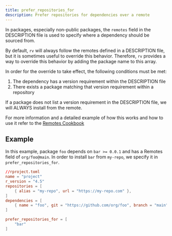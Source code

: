 ```yaml
---
title: prefer_repositories_for
description: Prefer repositories for dependencies over a remote
---
```


In packages, especially non-public packages, the `remotes` field in the DESCRIPTION file is used to specify
where a dependency should be sourced from.

By default, `rv` will always follow the remotes defined in a DESCRIPTION file, but it is sometimes useful to override this
behavior. Therefore, `rv` provides a way to override this behavior by adding the package name to this array. 

In order for the override to take effect, the following conditions must be met:
1. The dependency has a version requirement within the DESCRIPTION file
2. There exists a package matching that version requirement within a repository

If a package does not list a version requirement in the DESCRIPTION file, we will ALWAYS install from the remote.

For more information and a detailed example of how this works and how to use it refer to the [Remotes Cookbook](../../cookbook/remotes)

## Example
In this example, package `foo` depends on `bar >= 0.0.1` and has a Remotes field of `org/foo@main`. In order to install `bar` 
from `my-repo`, we specify it in `prefer_repositories_for`.

```toml
//rproject.toml
name = "project"
r_version = "4.5"
repositories = [
    { alias = "my-repo", url = "https://my-repo.com" },
]
dependencies = [
    { name = "foo", git = "https://github.com/org/foo", branch = "main" },
]

prefer_repositories_for = [
    "bar"
]
```